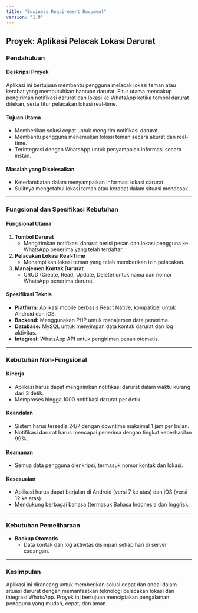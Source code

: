 ```yaml
---
title: "Business Requirement Document"
version: "1.0"
---
```



## **Proyek: Aplikasi Pelacak Lokasi Darurat**

### **Pendahuluan**

#### **Deskripsi Proyek**
Aplikasi ini bertujuan membantu pengguna melacak lokasi teman atau kerabat yang membutuhkan bantuan darurat. Fitur utama mencakup pengiriman notifikasi darurat dan lokasi ke WhatsApp ketika tombol darurat ditekan, serta fitur pelacakan lokasi real-time.

#### **Tujuan Utama**
- Memberikan solusi cepat untuk mengirim notifikasi darurat.
- Membantu pengguna menemukan lokasi teman secara akurat dan real-time.
- Terintegrasi dengan WhatsApp untuk penyampaian informasi secara instan.

#### **Masalah yang Diselesaikan**
- Keterlambatan dalam menyampaikan informasi lokasi darurat.
- Sulitnya mengetahui lokasi teman atau kerabat dalam situasi mendesak.

---

### **Fungsional dan Spesifikasi Kebutuhan**

#### **Fungsional Utama**
1. **Tombol Darurat**  
   - Mengirimkan notifikasi darurat berisi pesan dan lokasi pengguna ke WhatsApp penerima yang telah terdaftar.
2. **Pelacakan Lokasi Real-Time**  
   - Menampilkan lokasi teman yang telah memberikan izin pelacakan.
3. **Manajemen Kontak Darurat**  
   - CRUD (Create, Read, Update, Delete) untuk nama dan nomor WhatsApp penerima darurat.

#### **Spesifikasi Teknis**
- **Platform:** Aplikasi mobile berbasis React Native, kompatibel untuk Android dan iOS.
- **Backend:** Menggunakan PHP untuk manajemen data penerima.
- **Database:** MySQL untuk menyimpan data kontak darurat dan log aktivitas.
- **Integrasi:** WhatsApp API untuk pengiriman pesan otomatis.

---

### **Kebutuhan Non-Fungsional**

#### **Kinerja**
- Aplikasi harus dapat mengirimkan notifikasi darurat dalam waktu kurang dari 3 detik.
- Memproses hingga 1000 notifikasi darurat per detik.

#### **Keandalan**
- Sistem harus tersedia 24/7 dengan downtime maksimal 1 jam per bulan.
- Notifikasi darurat harus mencapai penerima dengan tingkat keberhasilan 99%.

#### **Keamanan**
- Semua data pengguna dienkripsi, termasuk nomor kontak dan lokasi.
#### **Kesesuaian**
- Aplikasi harus dapat berjalan di Android (versi 7 ke atas) dan iOS (versi 12 ke atas).
- Mendukung berbagai bahasa (termasuk Bahasa Indonesia dan Inggris).

---

### **Kebutuhan Pemeliharaan**
- **Backup Otomatis**  
  - Data kontak dan log aktivitas disimpan setiap hari di server cadangan.

---

### **Kesimpulan**
Aplikasi ini dirancang untuk memberikan solusi cepat dan andal dalam situasi darurat dengan memanfaatkan teknologi pelacakan lokasi dan integrasi WhatsApp. Proyek ini bertujuan menciptakan pengalaman pengguna yang mudah, cepat, dan aman.
